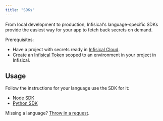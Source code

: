 ```yaml
---
title: "SDKs"
---
```


From local development to production, Infisical's language-specific SDKs provide the easiest way for your app to fetch back secrets on demand.

Prerequisites:

- Have a project with secrets ready in [Infisical Cloud](https://app.infisical.com).
- Create an [Infisical Token](/documentation/platform/token) scoped to an environment in your project in Infisical.

## Usage

Follow the instructions for your language use the SDK for it:

- [Node SDK](https://github.com/Infisical/infisical-node)
- [Python SDK](https://github.com/Infisical/infisical-python)

Missing a language? [Throw in a request](https://github.com/Infisical/infisical/issues).